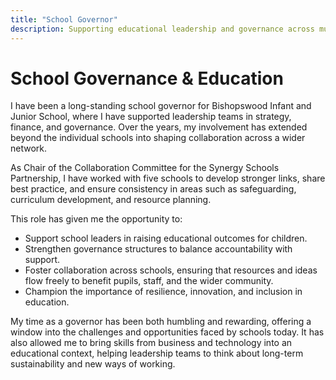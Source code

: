 ```yaml
---
title: "School Governor"
description: Supporting educational leadership and governance across multiple schools, fostering collaboration and driving improved outcomes for children.
---
```


# School Governance & Education

I have been a long-standing school governor for Bishopswood Infant and Junior School, where I have supported leadership teams in strategy, finance, and governance. Over the years, my involvement has extended beyond the individual schools into shaping collaboration across a wider network.

As Chair of the Collaboration Committee for the Synergy Schools Partnership, I have worked with five schools to develop stronger links, share best practice, and ensure consistency in areas such as safeguarding, curriculum development, and resource planning.

This role has given me the opportunity to:

- Support school leaders in raising educational outcomes for children.
- Strengthen governance structures to balance accountability with support.
- Foster collaboration across schools, ensuring that resources and ideas flow freely to benefit pupils, staff, and the wider community.
- Champion the importance of resilience, innovation, and inclusion in education.

My time as a governor has been both humbling and rewarding, offering a window into the challenges and opportunities faced by schools today. It has also allowed me to bring skills from business and technology into an educational context, helping leadership teams to think about long-term sustainability and new ways of working.
